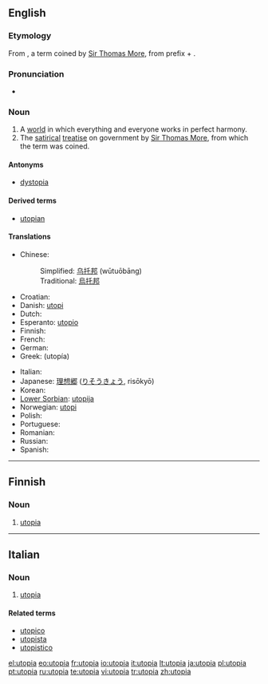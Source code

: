 ==English==

===Etymology===
From {{Gr.}} {{term|ουτοπία|tr=ootopia||no (such) place|sc=Grek}}, a term coined by [[w:Thomas More|Sir Thomas More]], from {{AGr.}} prefix {{term|ου|tr=oo||not, no|sc=Grek|lang=grc}} + {{term|τόπος|tr=topos||place, region, metaph. occasion, opportunity|sc=Grek|lang=grc}}.

===Pronunciation===
* {{IPA|/juˈtopiə/}}

===Noun===
{{en-noun}}

# A [[world]] in which everything and everyone works in perfect harmony.
# The [[satirical]] [[treatise]] on government by [[w:Thomas More|Sir Thomas More]], from which the term was coined.

====Antonyms====
* [[dystopia]]

====Derived terms====
* [[utopian]]

====Translations====
{{trans-top|utopia}}
* Chinese:
*: Simplified: [[乌托邦]] (wūtuōbāng)
*: Traditional: [[烏托邦]]
* Croatian: {{t-|hr|utopija|f}}
* Danish: [[utopi]]
* Dutch: {{t-|nl|utopie}}
* Esperanto: [[utopio]]
* Finnish: {{t-|fi|utopia}}
* French: {{t+|fr|utopie|f}}
* German: {{t+|de|Utopie|f}}
* Greek: {{t|el|ουτοπία|f|sc=Grek}} (utopía)
{{trans-mid}}
* Italian: {{t+|it|utopia|f}}
* Japanese: [[理想郷]] ([[りそうきょう]], risōkyō)
* Korean: {{t-|ko|이상향|sc=Hang}}
* [[Lower Sorbian]]: [[utopija]] {{f}}
* Norwegian: [[utopi]] {{m}}
* Polish: {{t+|pl|utopia|f}}
* Portuguese: {{t+|pt|utopia}}
* Romanian: {{t-|ro|utopie|f}}
* Russian: {{t+|ru|утопия|f|tr=utópija|sc=Cyrl}}
* Spanish: {{t+|es|utopía|f}}
{{trans-bottom}}

----

==Finnish==
{{wikipedia|lang=fi}}

===Noun===
{{fi-noun|utopi|type=kulkija}}

# [[#English|utopia]]

----

==Italian==
{{wikipedia|lang=it}}

===Noun===
{{it-noun|utopi|f|a|e}}

# [[utopia#English|utopia]]

====Related terms====
* [[utopico]]
* [[utopista]]
* [[utopistico]]

[[el:utopia]]
[[eo:utopia]]
[[fr:utopia]]
[[io:utopia]]
[[it:utopia]]
[[lt:utopia]]
[[ja:utopia]]
[[pl:utopia]]
[[pt:utopia]]
[[ru:utopia]]
[[te:utopia]]
[[vi:utopia]]
[[tr:utopia]]
[[zh:utopia]]